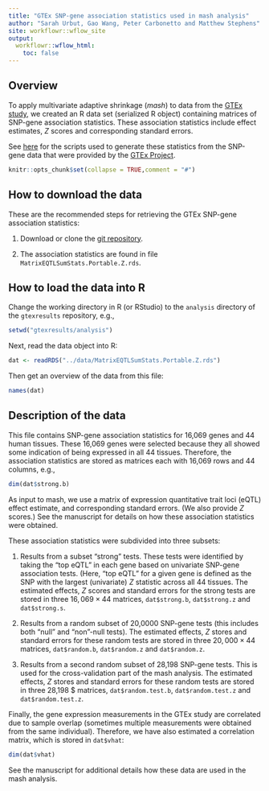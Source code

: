 ```yaml
---
title: "GTEx SNP-gene association statistics used in mash analysis"
author: "Sarah Urbut, Gao Wang, Peter Carbonetto and Matthew Stephens"
site: workflowr::wflow_site
output:
  workflowr::wflow_html:
    toc: false
---
```


## Overview

To apply multivariate adaptive shrinkage (*mash*) to data from the
[GTEx study][gtex], we created an R data set (serialized R object)
containing matrices of SNP-gene association statistics. These
association statistics include effect estimates, *Z* scores and
corresponding standard errors.

See [here](fastqtl2mash.html) for the scripts used to generate these
statistics from the SNP-gene data that were provided by the [GTEx
Project][gtex].

```r
knitr::opts_chunk$set(collapse = TRUE,comment = "#")
```

## How to download the data

These are the recommended steps for retrieving the GTEx SNP-gene
association statistics:

1. Download or clone the [git repository][gtexresults].

2. The association statistics are found in file
   `MatrixEQTLSumStats.Portable.Z.rds`.

## How to load the data into R

Change the working directory in R (or RStudio) to the `analysis`
directory of the `gtexresults` repository, e.g.,

```r
setwd("gtexresults/analysis")
```

Next, read the data object into R:

```r
dat <- readRDS("../data/MatrixEQTLSumStats.Portable.Z.rds")
```

Then get an overview of the data from this file:

```r
names(dat)
```

## Description of the data

This file contains SNP-gene association statistics for 16,069 genes
and 44 human tissues. These 16,069 genes were selected because they
all showed some indication of being expressed in all 44 tissues.
Therefore, the association statistics are stored as matrices each with
16,069 rows and 44 columns, e.g.,

```r
dim(dat$strong.b)
```

As input to mash, we use a matrix of expression quantitative trait
loci (eQTL) effect estimate, and corresponding standard errors. (We
also provide *Z* scores.) See the manuscript for details on how these
association statistics were obtained.

These association statistics were subdivided into three subsets:

1. Results from a subset "strong" tests. These tests were identified
by taking the "top eQTL" in each gene based on univariate SNP-gene
association tests. (Here, "top eQTL" for a given gene is defined as
the SNP with the largest (univariate) *Z* statistic across all 44
tissues. The estimated effects, *Z* scores and standard errors for the
strong tests are stored in three $16,069 \times 44$ matrices,
`dat$strong.b`, `dat$strong.z` and `dat$strong.s`.

2. Results from a random subset of 20,0000 SNP-gene tests (this
includes both "null" and "non"-null tests). The estimated effects, *Z*
stores and standard errors for these random tests are stored in three
$20,000 \times 44$ matrices, `dat$random.b`, `dat$random.z` and
`dat$random.z`.

3. Results from a second random subset of 28,198 SNP-gene tests. This
is used for the cross-validation part of the mash analysis. The
estimated effects, *Z* stores and standard errors for these random
tests are stored in three 28,198 \times 44$ matrices,
`dat$random.test.b`, `dat$random.test.z` and `dat$random.test.z`.

Finally, the gene expression measurements in the GTEx study are
correlated due to sample overlap (sometimes multiple measurements were
obtained from the same individual). Therefore, we have also estimated
a correlation matrix, which is stored in `dat$vhat`:

```r
dim(dat$vhat)
```

See the manuscript for additional details how these data are used in
the mash analysis.

[gtexresults]: https://github.com/stephenslab/gtexresults
[gtex]: http://gtexportal.org
